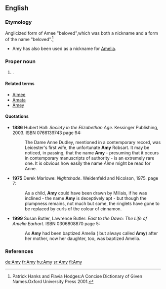 ==English==

===Etymology===
Anglicized form of {{etyl|fro}} Amee "beloved",which was both a nickname and a form of the {{etyl|la}} name {{term|Amata|lang=la}} "beloved".<ref> Patrick Hanks and Flavia Hodges:A Concise Dictionary of Given Names.Oxford University Press 2001.</ref>
* Amy has also been used as a nickname for [[Amelia]].

===Proper noun===
{{en-proper noun}}

# {{given name|female|from=French}}.

====Related terms====
* [[Aimee]]
* [[Amata]]
* [[Amey]]

====Quotations====
* '''1886''' Hubert Hall: ''Society in the Elizabethan Age''. Kessinger Publishing, 2003. ISBN 0766139743  page 94:
*: The Dame Anne Dudley, mentioned in a contemporary record, was Leicester's first wife, the unfortunate '''Amy''' Robsart. It may be noticed, in passing, that the name '''Amy''' - presuming that it occurs in contemporary manuscripts of authority - is an extremely rare one. It is obvious how easily the name ''Aime'' might be read for Anne.
* '''1975''' Derek Marlowe: ''Nightshade''. Weidenfeld and Nicolson, 1975. page 7:
*: As a child, '''Amy''' could have been drawn by Millais, if he was inclined - the name '''Amy''' is deceptively apt - but though the plumpness remains, not much but some, the ringlets have gone to be replaced by curls of the colour of cinnamon.
* '''1999''' Susan Butler, Lawrence Butler: ''East to the Dawn: The Life of Amelia Earhart.'' ISBN 0306808870  page 5:
*: As '''Amy''' had been baptized Amelia ( but always called '''Amy''') after her mother, now her daughter, too, was baptized Amelia.

===References===
<references/>

[[de:Amy]]
[[fr:Amy]]
[[hu:Amy]]
[[sr:Amy]]
[[fi:Amy]]